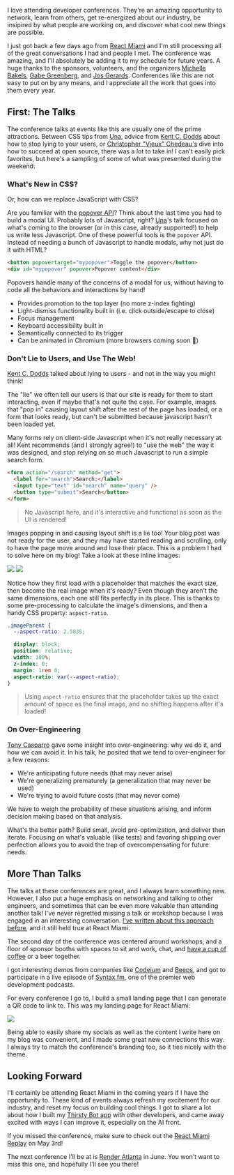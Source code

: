 

I love attending developer conferences. They're an amazing opportunity to network, learn from others,
get re-energized about our industry, be insipired by what people are working on, and discover what cool
new things are possible.

I just got back a few days ago from [React Miami](https://www.reactmiami.com/) and I'm still processing
all of the great conversations I had and people I met. The conference was amazing, and I'll absolutely be adding
it to my schedule for future years. A huge thanks to the sponsors, volunteers, and the organizers
[Michelle Bakels](https://twitter.com/michellebakels), [Gabe Greenberg](https://twitter.com/gabe_g2i),
and [Jos Gerards](https://twitter.com/josgerards88). Conferences like this are not easy to put on by any means,
and I appreciate all the work that goes into them every year.

## First: The Talks

The conference talks at events like this are usually one of the prime attractions. Between CSS tips from [Una](https://twitter.com/Una),
advice from [Kent C. Dodds](https://twitter.com/kentcdodds) about how to stop lying to your users, or
[Christopher "Vjeux" Chedeau's](https://twitter.com/Vjeux) dive into how to succeed at open source, there was a lot to take in!
I can't easily pick favorites, but here's a sampling of some of what was presented during the weekend:

### What's New in CSS?

Or, how can we replace JavaScript with CSS?

Are you familiar with the [popover API](https://developer.mozilla.org/en-US/docs/Web/API/Popover_API)? Think about the last time you
had to build a modal UI. Probably lots of Javascript, right? [Una](https://twitter.com/Una)'s talk focused on what's coming
to the browser (or in this case, already supported!) to help us write less Javascript. One of these powerful tools is the `popover`
API. Instead of needing a bunch of Javascript to handle modals, why not just do it with HTML?

```html
<button popovertarget="mypopover">Toggle the popover</button>
<div id="mypopover" popover>Popover content</div>
```

Popovers handle many of the concerns of a modal for us, without having to code all the behaviors and interactions by hand!

- Provides promotion to the top layer (no more z-index fighting)
- Light-dismiss functionality built in (i.e. click outside/escape to close)
- Focus management
- Keyboard accessibility built in
- Semantically connected to its trigger
- Can be animated in Chromium (more browsers coming soon 🤞)

### Don't Lie to Users, and Use The Web!

[Kent C. Dodds](https://twitter.com/kentcdodds) talked about lying to users - and not in the way you might think!

The "lie" we often tell our users is that our site is ready for them to start interacting, even if maybe that's not quite
the case. For example, images that "pop in" causing layout shift after the rest of the page has loaded, or a form
that looks ready, but can't be submitted because javascript hasn't been loaded yet.

Many forms rely on client-side Javascript when it's not really necessary at all! Kent recommends (and I strongly agree!) to "use the web"
the way it was designed, and stop relying on so much Javascript to run a simple search form.

```html
<form action="/search" method="get">
  <label for="search">Search:</label>
  <input type="text" id="search" name="query" />
  <button type="submit">Search</button>
</form>
```

> No Javascript here, and it's interactive and functional as soon as the UI is rendered!

Images popping in and causing layout shift is a lie too! Your blog post was not ready for the user, and they
may have started reading and scrolling, only to have the page move around and lose their place. This is a
problem I had to solve here on my blog! Take a look at these inline images:

![](react-miami-recap:popups.png)
![](react-miami-recap:beach.png)

Notice how they first load with a placeholder that matches the exact size, then become the real image when it's
ready? Even though they aren't the same dimensions, each one still fits perfectly in its place.
This is thanks to some pre-processing to calculate the image's dimensions, and then a handy CSS property:
`aspect-ratio`.

```css
.imageParent {
  --aspect-ratio: 2.5835;

  display: block;
  position: relative;
  width: 100%;
  z-index: 0;
  margin: 1rem 0;
  aspect-ratio: var(--aspect-ratio);
}
```

> Using `aspect-ratio` ensures that the placeholder takes up the exact amount of space as the final
> image, and no shifting happens after it's loaded!

### On Over-Engineering

[Tony Casparro](https://www.linkedin.com/in/casparro/) gave some insight into over-engineering: why we do it, and
how we can avoid it. In his talk, he posited that we tend to over-engineer for a few reasons:

- We're anticipating future needs (that may never arise)
- We're generalizing prematurely (a generalization that may never be used)
- We're trying to avoid future costs (that may never come)

We have to weigh the probability of these situations arising, and inform decision making based on that analysis.

What's the better path? Build small, avoid pre-optimization, and deliver then iterate. Focusing on what's valuable (like
tests) and favoring shipping over perfection allows you to avoid the trap of overcompensating for future needs.

## More Than Talks

The talks at these conferences are great, and I always learn something new. However, I also put
a huge emphasis on networking and talking to other engineers, and sometimes that can be even
more valuable than attending another talk! I've never regretted missing a talk or workshop
because I was engaged in an interesting conversation. [I've written about this approach
before](https://keegan.codes/blog/getting-the-most-out-of-in-person-tech-conferences), and it still held true
at React Miami.

The second day of the conference was centered around workshops, and a floor of sponsor booths with spaces
to sit and work, chat, and [have a cup of coffee](https://www.terminal.shop/about) or a beer together.

I got interesting demos from companies like [Codeium](https://codeium.com/) and [Beeps](https://www.beeps.co/), and got
to participate in a live episode of [Syntax.fm](https://syntax.fm/), one of the premier web development podcasts.

For every conference I go to, I build a small landing page that I can generate a QR code to link to. This was my landing
page for React Miami:

![](react-miami-page.png?limit)

Being able to easily share my socials as well as the content I write here on my blog was convenient, and I made some great
new connections this way. I always try to match the conference's branding too, so it ties nicely with the theme.

## Looking Forward

I'll certainly be attending React Miami in the coming years if I have the opportunity to. These kind of events always
refresh my excitement for our industry, and reset my focus on building cool things. I got to share a lot about
how I built my [Thirsty Bot app](https://keegan.codes/blog/ai-app-in-72-hours) with other developers, and came away
excited with ways I can improve it, especially on the AI front.

If you missed the conference, make sure to check out the [React Miami Replay](https://www.linkedin.com/events/7188937798203191297/about/) on
May 3rd!

The next conference I'll be at is [Render Atlanta](https://www.renderatl.com/) in June. You won't want to miss this one, and hopefully I'll
see you there!
